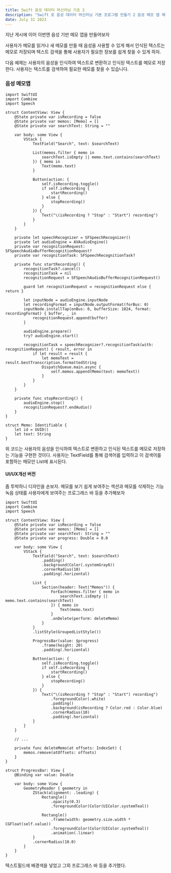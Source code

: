 ```yaml
---
title: Swift 음성 데이터 머신러닝 기초 2
description: "Swift 로 음성 데이터 머신러닝 기본 프로그램 만들기 2 음성 메모 앱 제작"
date: July 31 2023
---
```

지난 게시에 이어 이번엔 음성 기반 메모 앱을 만들어보자

사용자가 메모를 읽거나 새 메모를 만들 때 음성을 사용할 수 있게 해서 인식된 텍스트는 메모로 저장되며 텍스트 검색을 통해 사용자가 필요한 정보를 쉽게 찾을 수 있게 하자.

다음 예제는 사용자의 음성을 인식하여 텍스트로 변환하고 인식된 텍스트를 메모로 저장한다. 
사용자는 텍스트를 검색하여 필요한 메모를 찾을 수 있습니다.

### 음성 메모앱

```
import SwiftUI
import Combine
import Speech

struct ContentView: View {
    @State private var isRecording = false
    @State private var memos: [Memo] = []
    @State private var searchText: String = ""
    
    var body: some View {
        VStack {
            TextField("Search", text: $searchText)
            
            List(memos.filter { memo in
                searchText.isEmpty || memo.text.contains(searchText)
            }) { memo in
                Text(memo.text)
            }
            
            Button(action: {
                self.isRecording.toggle()
                if self.isRecording {
                    startRecording()
                } else {
                    stopRecording()
                }
            }) {
                Text("\(isRecording ? "Stop" : "Start") recording")
            }
        }
    }
    
    private let speechRecognizer = SFSpeechRecognizer()
    private let audioEngine = AVAudioEngine()
    private var recognitionRequest: SFSpeechAudioBufferRecognitionRequest?
    private var recognitionTask: SFSpeechRecognitionTask?
    
    private func startRecording() {
        recognitionTask?.cancel()
        recognitionTask = nil
        recognitionRequest = SFSpeechAudioBufferRecognitionRequest()
        
        guard let recognitionRequest = recognitionRequest else { return }
        
        let inputNode = audioEngine.inputNode
        let recordingFormat = inputNode.outputFormat(forBus: 0)
        inputNode.installTap(onBus: 0, bufferSize: 1024, format: recordingFormat) { buffer, _ in
            recognitionRequest.append(buffer)
        }
        
        audioEngine.prepare()
        try? audioEngine.start()
        
        recognitionTask = speechRecognizer?.recognitionTask(with: recognitionRequest) { result, error in
            if let result = result {
                let memoText = result.bestTranscription.formattedString
                DispatchQueue.main.async {
                    self.memos.append(Memo(text: memoText))
                }
            }
        }
    }
    
    private func stopRecording() {
        audioEngine.stop()
        recognitionRequest?.endAudio()
    }
}

struct Memo: Identifiable {
    let id = UUID()
    let text: String
}

```

위 코드는 사용자의 음성을 인식하여 텍스트로 변환하고 인식된 텍스트를 메모로 저장하는 기능을 구현한 것이다. 
사용자는 TextField를 통해 검색어를 입력하고 이 검색어를 포함하는 메모만 List에 표시된다.

#### UI/UX개선 버전

좀 투박하니 디자인을 손보자.
메모를 보기 쉽게 보여주는 섹션과 메모를 삭제하는 기능 녹음 상태를 사용자에게 보여주는 프로그레스 바 등을 추가해보자
```
import SwiftUI
import Combine
import Speech

struct ContentView: View {
    @State private var isRecording = false
    @State private var memos: [Memo] = []
    @State private var searchText: String = ""
    @State private var progress: Double = 0.0
    
    var body: some View {
        VStack {
            TextField("Search", text: $searchText)
                .padding()
                .background(Color(.systemGray6))
                .cornerRadius(10)
                .padding(.horizontal)
            
            List {
                Section(header: Text("Memos")) {
                    ForEach(memos.filter { memo in
                        searchText.isEmpty || memo.text.contains(searchText)
                    }) { memo in
                        Text(memo.text)
                    }
                    .onDelete(perform: deleteMemo)
                }
            }
            .listStyle(GroupedListStyle())
            
            ProgressBar(value: $progress)
                .frame(height: 20)
                .padding(.horizontal)
            
            Button(action: {
                self.isRecording.toggle()
                if self.isRecording {
                    startRecording()
                } else {
                    stopRecording()
                }
            }) {
                Text("\(isRecording ? "Stop" : "Start") recording")
                    .foregroundColor(.white)
                    .padding()
                    .background(isRecording ? Color.red : Color.blue)
                    .cornerRadius(10)
                    .padding(.horizontal)
            }
        }
    }
    
    // ...
    
    private func deleteMemo(at offsets: IndexSet) {
        memos.remove(atOffsets: offsets)
    }
}

struct ProgressBar: View {
    @Binding var value: Double
    
    var body: some View {
        GeometryReader { geometry in
            ZStack(alignment: .leading) {
                Rectangle()
                    .opacity(0.3)
                    .foregroundColor(Color(UIColor.systemTeal))
                
                Rectangle()
                    .frame(width: geometry.size.width * CGFloat(self.value))
                    .foregroundColor(Color(UIColor.systemTeal))
                    .animation(.linear)
            }
            .cornerRadius(10.0)
        }
    }
}

```

텍스트필드에 배경색을 넣었고 그외 프로그레스 바 등을 추가했다. 
